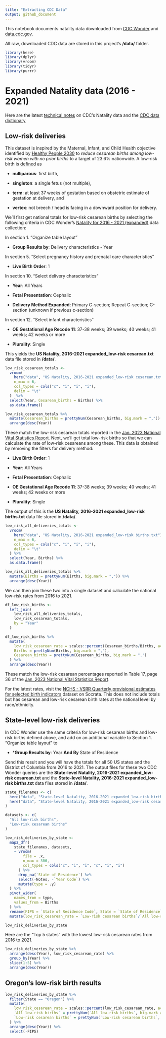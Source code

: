 ```yaml
---
title: "Extracting CDC Data"
output: github_document
---
```


This notebook documents natality data downloaded from [CDC Wonder](https://wonder.cdc.gov/natality.html){.uri} and [data.cdc.gov](https://data.cdc.gov/).

All raw, downloaded CDC data are stored in this project's **/data/** folder.

```r
library(here)
library(dplyr)
library(vroom)
library(tidyr)
library(purrr)
```

# Expanded Natality data (2016 - 2021)

Here are the latest [technical notes](https://www.cdc.gov/nchs/nvss/vsrr/natality-technical-notes.htm) on CDC's Natality data and the [CDC data dictionary](https://wonder.cdc.gov/wonder/help/Natality-expanded.html#)

## Low-risk deliveries

This dataset is inspired by the Maternal, Infant, and Child Health objective identified by [Healthy People 2030](https://health.gov/healthypeople) to *reduce cesarean births among low-risk women with no prior births* to a target of 23.6% nationwide. A low-risk birth is [defined](https://health.gov/healthypeople/objectives-and-data/browse-objectives/pregnancy-and-childbirth/reduce-cesarean-births-among-low-risk-women-no-prior-births-mich-06/data-methodology) as

-   **nulliparous**: first birth,

-   **singleton**: a single fetus (not multiple),

-   **term**: at least 37 weeks of gestation based on obstetric estimate of gestation at delivery, and

-   **vertex**: not breech / head is facing in a downward position for delivery.

We'll first get national totals for low-risk cesarean births by selecting the following criteria in CDC Wonder's [Natality for 2016 - 2021 (expanded)](https://wonder.cdc.gov/natality-expanded-current.html) data collection:

In section 1. "Organize table layout"

-   **Group Results by**: Delivery characteristics - Year

In section 5. "Select pregnancy history and prenatal care characteristics"

-   **Live Birth Order**: 1

In section 10. "Select delivery characteristics"

-   **Year**: All Years

-   **Fetal Presentation**: Cephalic

-   **Delivery Method Expanded**: Primary C-section; Repeat C-section; C-section (unknown if previous c-section)

In section 12. "Select infant characteristics"

-   **OE Gestational Age Recode 11**: 37-38 weeks; 39 weeks; 40 weeks; 41 weeks; 42 weeks or more

-   **Plurality**: Single

This yields the **US Natality, 2016-2021 expanded_low-risk cesarean.txt** data file stored in **/data/**.

```r
low_risk_cesarean_totals <- 
  vroom(
    here("data", "US Natality, 2016-2021 expanded_low-risk cesarean.txt"),
    n_max = 6,
    col_types = cols("c", "i", "i", "i"),
    delim = "\t"
  )  %>% 
  select(Year, Cesarean_births = Births) %>%  
  as.data.frame()

low_risk_cesarean_totals %>%
  mutate(Cesarean_births = prettyNum(Cesarean_births, big.mark = ",")) %>% 
  arrange(desc(Year))
```

These match the low-risk cesarean totals reported in the [Jan. 2023 National Vital Statistics Report](https://www.cdc.gov/nchs/data/nvsr/nvsr72/nvsr72-01.pdf). Next, we'll get total low-risk births so that we can calculate the rate of low-risk cesareans among these. This data is obtained by removing the filters for delivery method:

-   **Live Birth Order**: 1

-   **Year**: All Years

-   **Fetal Presentation**: Cephalic

-   **OE Gestational Age Recode 11**: 37-38 weeks; 39 weeks; 40 weeks; 41 weeks; 42 weeks or more

-   **Plurality**: Single

The output of this is the **US Natality, 2016-2021 expanded_low-risk births.txt** data file stored in **/data/**.

```r
low_risk_all_deliveries_totals <- 
  vroom(
    here("data", "US Natality, 2016-2021 expanded_low-risk births.txt"),
    n_max = 6,
    col_types = cols("c", "i", "i", "i"),
    delim = "\t"
  ) %>% 
  select(Year, Births) %>%  
  as.data.frame()

low_risk_all_deliveries_totals %>%
  mutate(Births = prettyNum(Births, big.mark = ",")) %>% 
  arrange(desc(Year))
```

We can then join these two into a single dataset and calculate the national low-risk rates from 2016 to 2021.

```r
df_low_risk_births <- 
  left_join(
    low_risk_all_deliveries_totals, 
    low_risk_cesarean_totals, 
    by = "Year"
  )

df_low_risk_births %>% 
  mutate(
    low_risk_cesarean_rate = scales::percent(Cesarean_births/Births, accuracy = .1),
    Births = prettyNum(Births, big.mark = ","),
    Cesarean_births = prettyNum(Cesarean_births, big.mark = ",")
  ) %>% 
  arrange(desc(Year))
```

These match the low-risk cesarean percentages reported in Table 17, page 36 of the [Jan. 2023 National Vital Statistics Report](https://www.cdc.gov/nchs/data/nvsr/nvsr72/nvsr72-01.pdf).

For the latest rates, visit the [NCHS - VSRR Quarterly provisional estimates for selected birth indicators](https://data.cdc.gov/d/76vv-a7x8) dataset on Socrata. This does not include totals but has cesarean and low-risk cesarean birth rates at the national level by race/ethnicity.

## State-level low-risk deliveries

In CDC Wonder use the same criteria for low-risk cesarean births and low-risk births defined above, and add on an additional variable to Section 1. "Organize table layout" to

-   \***Group Results by**: Year **And By** State of Residence

Send this result and you will have the totals for all 50 US states and the District of Columbia from 2016 to 2021. The output files for these two CDC Wonder queries are the **State-level Natality, 2016-2021 expanded_low-risk cesarean.txt** and the **State-level Natality, 2016-2021 expanded_low-risk births.txt** data files stored in **/data/**.

```r
state_filenames <- c(
  here("data", "State-level Natality, 2016-2021 expanded_low-risk births.txt"),
  here("data", "State-level Natality, 2016-2021 expanded_low-risk cesarean.txt")
)

datasets <- c(
  "All low-risk births",
  "Low-risk cesarean births"
)

low_risk_deliveries_by_state <-
  map2_dfr(
    state_filenames, datasets,
    ~ vroom(
        file = .x,
        n_max = 306,
        col_types = cols("c", "i", "i", "c", "i", "i")
      ) %>% 
      drop_na(`State of Residence`) %>% 
      select(-Notes, -`Year Code`) %>% 
      mutate(type = .y)
  ) %>% 
  pivot_wider(
    names_from = type,
    values_from = Births
  ) %>% 
  rename(FIPS = `State of Residence Code`, State = `State of Residence`) %>% 
  mutate(low_risk_cesarean_rate = `Low-risk cesarean births`/`All low-risk births`)

low_risk_deliveries_by_state
```

Here are the "Top 5 states" with the lowest low-risk cesarean rates from 2016 to 2021.

```r
low_risk_deliveries_by_state %>% 
  arrange(desc(Year), low_risk_cesarean_rate) %>% 
  group_by(Year) %>% 
  slice(1:5) %>% 
  arrange(desc(Year))
```

## Oregon's low-risk birth results

```r
low_risk_deliveries_by_state %>% 
  filter(State == "Oregon") %>% 
  mutate(
    low_risk_cesarean_rate = scales::percent(low_risk_cesarean_rate, accuracy = .1),
    `All low-risk births` = prettyNum(`All low-risk births`, big.mark = ","),
    `Low-risk cesarean births` = prettyNum(`Low-risk cesarean births`, big.mark = ",")
  ) %>% 
  arrange(desc(Year)) %>% 
  select(-FIPS)
```
